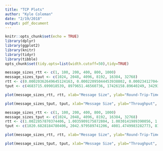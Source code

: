 ```yaml
---
title: "TCP Plots"
author: "Kyle Coleman"
date: "2/19/2018"
output: pdf_document
---
```


```r
knitr::opts_chunk$set(echo = TRUE)
library(dplyr)
library(ggplot2)
library(knitr)
library(tidyr)
library(tibble)
opts_chunk$set(tidy.opts=list(width.cutoff=50),tidy=TRUE)
```

```r
message_sizes_rtt <- c(1, 100, 200, 400, 800, 1000)
message_sizes_tput <- c(1024, 2048, 4096, 8192, 16384, 32768)
rtt <- c(0.00020362649645124163, 0.00022095044453938802, 0.00023412704467773438, 0.00021395683288574218, 0.00021524429321289061, 0.00021742071424211775)
tput <- c(4683715.699018539, 8979651.46560736, 17426158.89640249, 34293600.70948884, 53840319.78868431, 90488400.51768246)

plot(message_sizes_rtt, rtt, xlab="Message Size", ylab="Round-Trip-Time", main="Round trip time as a function of message size", ylim=c(min(rtt),max(rtt)), xlim=c(0, 1000), pch=15, col="blue")

plot(message_sizes_tput, tput, xlab="Message Size", ylab="Throughput", main="Throughput as a function of message size", ylim=c(min(tput),max(tput)), xlim=c(min(message_sizes_tput),max(message_sizes_tput)), pch=15, col="blue")
```

```r
message_sizes_rtt <- c(1, 100, 200, 400, 800, 1000)
message_sizes_tput <- c(1024, 2048, 4096, 8192, 16384, 32768)
rtt <- c(1.0022857870374406, 1.0035909175872804, 1.0030141989390056, 1.0028243700663249, 1.0027130285898844, 1.0037502924601236)
tput <- c(1020.6828184780406, 2042.979589741206, 4081.4749983282773, 8159.225013999731, 16325.876980349261, 32658.012091540462)

plot(message_sizes_rtt, rtt, xlab="Message Size", ylab="Round-Trip-Time", main="Round trip time as a function of message size with 1 second delay", ylim=c(min(rtt),max(rtt)), xlim=c(0,max(1000)), pch=15, col="blue")

plot(message_sizes_tput, tput, xlab="Message Size", ylab="Throughput", main="Throughput as a function of message size with 1 second delay", ylim=c(min(tput),max(tput)), xlim=c(min(message_sizes_tput),max(message_sizes_tput)), pch=15, col="blue")
```
